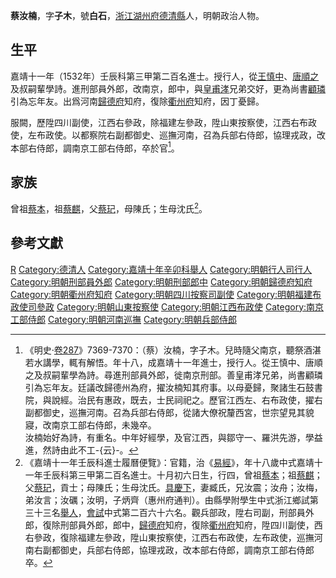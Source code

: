 {{明清人物信息框
| 姓名 = 蔡汝楠
| 原名 =
| 圖片名稱= 
| 圖片大小 =
| 圖片說明 =  
| 最高職務 = 通議大夫南京工部右侍郎
| 國家 = 大明 
| 爵位 =
| 籍貫 = [[浙江|浙江]][[湖州府|湖州府]][[德清縣|德清縣]]
| 族裔 = 
| 字號 = 字子木，號白石
| 諡號 =
| 出生日期 = 正德十一年（1516年）十月初六日
| 出生地點 =
| 逝世日期 = 嘉靖四十四年（1565年）
| 逝世地點 =
| 墓葬 =
| 配偶 = 臧氏
| 親屬 = 
| 出身 =
* 嘉靖十年辛卯科舉人
* 嘉靖十一年壬辰科同進士出身
| 經歷 =
| 著作 =  
}}
'''蔡汝楠'''{{BD|1516年||1565年||Cai}}，字'''子木'''，號'''白石'''，[[浙江|浙江]][[湖州府|湖州府]][[德清縣|德清縣]]人，明朝政治人物。

==生平==
嘉靖十一年（1532年）壬辰科第三甲第二百名進士。授行人，從[[王慎中|王慎中]]、[[唐順之|唐順之]]及叔嗣輩學詩。進刑部員外郎，改南京，郎中，與[[皇甫涍|皇甫涍]]兄弟交好，更為尚書[[顧璘|顧璘]]引為忘年友。出爲河南[[歸德府|歸德府]]知府，復除[[衢州府|衢州府]]知府，因丁憂歸。

服闕，歷陞四川副使，江西右參政，除福建左參政，陞山東按察使，江西右布政使，左布政使。以都察院右副都御史、巡撫河南，召為兵部右侍郎，協理戎政，改本部右侍郎，調南京工部右侍郎，卒於官<ref>《明史·[[s:明史/卷287|卷287]]》7369-7370：（蔡）汝楠，字子木。兒時隨父南京，聽祭酒湛若水講學，輒有解悟。年十八，成嘉靖十一年進士，授行人。從王慎中、唐順之及叔嗣輩學為詩。尋進刑部員外郎，徙南京刑部。善皇甫涍兄弟，尚書顧璘引為忘年友。廷議改歸德州為府，擢汝楠知其府事。以母憂歸，聚諸生石鼓書院，與說經。治民有惠政，既去，士民祠祀之。歷官江西左、右布政使，擢右副都御史，巡撫河南。召為兵部右侍郎，從諸大僚祝釐西宮，世宗望見其貌寢，改南京工部右侍郎，未幾卒。<br>汝楠始好為詩，有重名。中年好經學，及官江西，與鄒守一、羅洪先游，學益進，然詩由此不工-{云}-。</ref>。

==家族==
曾祖[[蔡本|蔡本]]，祖[[蔡麒|蔡麒]]，父[[蔡玘|蔡玘]]，母陳氏；生母沈氏<ref>《嘉靖十一年壬辰科進士履曆便覽》：官籍，治《[[易經|易經]]》，年十八歲中式嘉靖十一年壬辰科第三甲第二百名進士。十月初六日生，行四，曾祖[[蔡本|蔡本]]；祖[[蔡麒|蔡麒]]；父[[蔡玘|蔡玘]]，貢士；母陳氏；生母沈氏。[[具慶下|具慶下]]，妻臧氏，兄汝震；汝舟；汝梅，弟汝言；汝礪；汝明，子炳齊（惠州府通判）。由縣學附學生中式浙江鄉試第三十三名[[舉人|舉人]]，[[會試|會試]]中式第二百六十六名。觀兵部政，陞右司副，刑部員外郎，復除刑部員外郎，郎中，[[歸德府|歸德府]]知府，復除[[衢州府|衢州府]]知府，陞四川副使，西右參政，復除福建左參政，陞山東按察使，江西右布政使，左布政使，巡撫河南右副都御史，兵部右侍郎，協理戎政，改本部右侍郎，調南京工部右侍郎卒。</ref>。

==參考文獻==
{{reflist}}

{{start box}}
{{s-off}}
{{s-before|[[林允宗|林允宗]]}}
{{s-title|明朝衡州府知府|1549年－1553年}}
{{s-after|[[胡安_(嘉靖進士)|胡安]]}}
{{end box}}

{{嘉靖十一年壬辰科殿试金榜}}

{{DEFAULTSORT:Cai蔡}}
[[Category:蔡姓|R]]
[[Category:德清人|Category:德清人]]
[[Category:嘉靖十年辛卯科舉人|Category:嘉靖十年辛卯科舉人]]
[[Category:明朝行人司行人|Category:明朝行人司行人]]
[[Category:明朝刑部員外郎|Category:明朝刑部員外郎]]
[[Category:明朝刑部郎中|Category:明朝刑部郎中]]
[[Category:明朝歸德府知府|Category:明朝歸德府知府]]
[[Category:明朝衢州府知府|Category:明朝衢州府知府]]
[[Category:明朝四川按察司副使|Category:明朝四川按察司副使]]
[[Category:明朝福建布政使司參政|Category:明朝福建布政使司參政]]
[[Category:明朝山東按察使|Category:明朝山東按察使]]
[[Category:明朝江西布政使|Category:明朝江西布政使]]
[[Category:南京工部侍郎|Category:南京工部侍郎]]
[[Category:明朝河南巡撫|Category:明朝河南巡撫]]
[[Category:明朝兵部侍郎|Category:明朝兵部侍郎]]